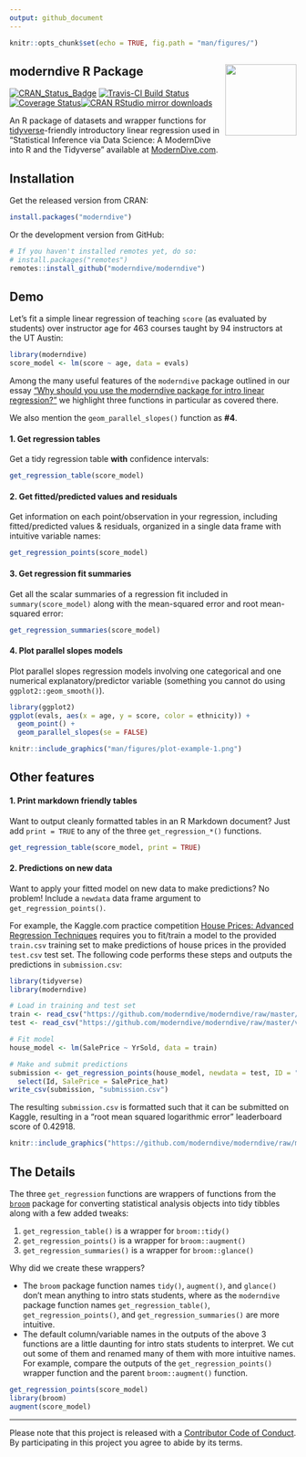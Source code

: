 ```yaml
---
output: github_document
---
```


```r
knitr::opts_chunk$set(echo = TRUE, fig.path = "man/figures/")
```

## moderndive R Package <img src="https://github.com/moderndive/moderndive/blob/master/images/hex_blue_text.png?raw=true" align="right" width=125 />

[![CRAN_Status_Badge](http://www.r-pkg.org/badges/version/moderndive)](https://cran.r-project.org/package=moderndive) [![Travis-CI Build Status](https://travis-ci.org/moderndive/moderndive.svg?branch=master)](https://travis-ci.org/moderndive/moderndive) [![Coverage Status](https://img.shields.io/codecov/c/github/moderndive/moderndive/master.svg)](https://codecov.io/github/moderndive/moderndive?branch=master)[![CRAN RStudio mirror downloads](http://cranlogs.r-pkg.org/badges/moderndive)](http://www.r-pkg.org/pkg/moderndive)

An R package of datasets and wrapper functions for [tidyverse](https://www.tidyverse.org/)-friendly introductory linear regression used in "Statistical Inference via Data Science: A ModernDive into R and the Tidyverse" available at [ModernDive.com](https://moderndive.com/).


## Installation

Get the released version from CRAN:

```r
install.packages("moderndive")
```

Or the development version from GitHub:

```r
# If you haven't installed remotes yet, do so:
# install.packages("remotes")
remotes::install_github("moderndive/moderndive")
```


## Demo

Let's fit a simple linear regression of teaching `score` (as evaluated by students) over instructor age for 463 courses taught by 94 instructors at the UT Austin:

```r
library(moderndive)
score_model <- lm(score ~ age, data = evals)
```

Among the many useful features of the `moderndive` package outlined in our essay ["Why should you use the moderndive package for intro linear regression?"](https://moderndive.github.io/moderndive/articles/why-moderndive.html) we highlight three functions in particular as covered there. 

We also mention the `geom_parallel_slopes()` function as **#4**.

#### 1. Get regression tables

Get a tidy regression table **with** confidence intervals:
```r
get_regression_table(score_model)
```

#### 2. Get fitted/predicted values and residuals

Get information on each point/observation in your regression, including fitted/predicted values & residuals, organized in a single data frame with intuitive variable names:

```r
get_regression_points(score_model)
```


#### 3. Get regression fit summaries

Get all the scalar summaries of a regression fit included in `summary(score_model)` along with the mean-squared error and root mean-squared error:

```r
get_regression_summaries(score_model)
```


#### 4. Plot parallel slopes models

Plot parallel slopes regression models involving one categorical and one numerical explanatory/predictor variable (something you cannot do using `ggplot2::geom_smooth()`).

```r
library(ggplot2)
ggplot(evals, aes(x = age, y = score, color = ethnicity)) +
  geom_point() +
  geom_parallel_slopes(se = FALSE)
```

```r
knitr::include_graphics("man/figures/plot-example-1.png")
```


## Other features

#### 1. Print markdown friendly tables

Want to output cleanly formatted tables in an R Markdown document? Just add `print = TRUE` to any of the three `get_regression_*()` functions.

```r
get_regression_table(score_model, print = TRUE)
```

#### 2. Predictions on new data

Want to apply your fitted model on new data to make predictions? No problem! Include a `newdata` data frame argument to `get_regression_points()`. 

For example, the Kaggle.com practice competition [House Prices: Advanced Regression Techniques](https://www.kaggle.com/c/house-prices-advanced-regression-techniques){target="_blank"} requires you to fit/train a model to the provided `train.csv` training set to make predictions of house prices in the provided `test.csv` test set. The following code performs these steps and outputs the predictions in `submission.csv`:

```r
library(tidyverse)
library(moderndive)

# Load in training and test set
train <- read_csv("https://github.com/moderndive/moderndive/raw/master/vignettes/train.csv")
test <- read_csv("https://github.com/moderndive/moderndive/raw/master/vignettes/test.csv")

# Fit model
house_model <- lm(SalePrice ~ YrSold, data = train)

# Make and submit predictions
submission <- get_regression_points(house_model, newdata = test, ID = "Id") %>% 
  select(Id, SalePrice = SalePrice_hat)
write_csv(submission, "submission.csv")
```

The resulting `submission.csv` is formatted such that it can be submitted on Kaggle, resulting in a "root mean squared logarithmic error" leaderboard score of 0.42918.

```r
knitr::include_graphics("https://github.com/moderndive/moderndive/raw/master/vignettes/leaderboard_orig.png")
```


## The Details

The three `get_regression` functions are wrappers of functions from the [`broom`](https://CRAN.R-project.org/package=broom/vignettes/broom.html){target="_blank"} package for converting statistical analysis objects into tidy tibbles along with a few added tweaks:

1. `get_regression_table()` is a wrapper for `broom::tidy()`
1. `get_regression_points()` is a wrapper for `broom::augment()`
1. `get_regression_summaries()` is a wrapper for `broom::glance()`

Why did we create these wrappers?

* The `broom` package function names `tidy()`, `augment()`, and `glance()` don't mean anything to intro stats students, where as the `moderndive` package function names `get_regression_table()`, `get_regression_points()`, and `get_regression_summaries()` are more intuitive.
* The default column/variable names in the outputs of the above 3 functions are a little daunting for intro stats students to interpret. We cut out some of them and renamed many of them with more intuitive names. For example, compare the outputs of the `get_regression_points()` wrapper function and the parent `broom::augment()` function.

```r
get_regression_points(score_model)
library(broom)
augment(score_model)
```

***

Please note that this project is released with a [Contributor Code of Conduct](CONDUCT.md). By participating in this project you agree to abide by its terms.

